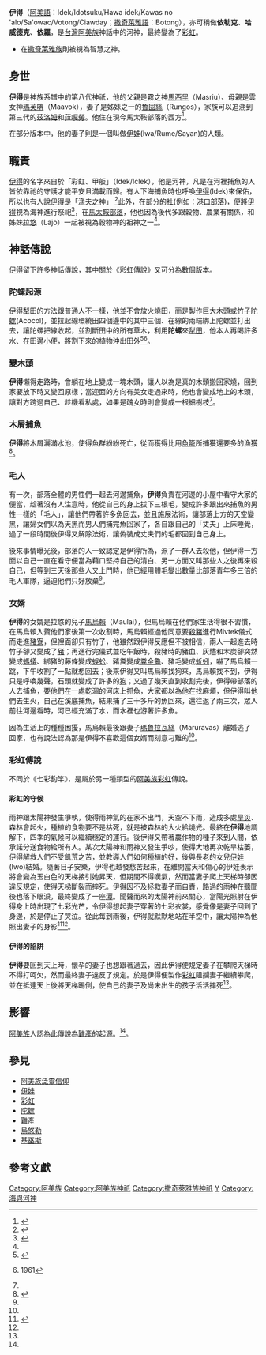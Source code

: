 {{expert|subject=台灣原住民族}}

{{noteTA
|G1=阿美族神話
}}

{{Infobox deity
| type = taiwan
| name =伊得
| image = 
| image_size = 
| alt = 
| caption =
| god_of = 河神、漁夫神、海神
| abode = 
| symbol =
| consort = {{ubl|[[魯固絲|魯固絲]]|[[伊娃_(阿美族)|伊娃]](人類)}}
| father = [[馬西里|馬西里]]
| mother = [[瑪芙喀|瑪芙喀]]
| siblings = {{ubl|Lajo|Tatpugan|[[魯固絲|魯固絲]]|Takoi|Koho}}
| children = {{ubl|[[基巫斯|基巫斯]]|Maruravas|Tarmon}}
| mount = 
|script_name=[[阿美語|阿美語]]|script=Idek / Idek / Hawa idek / Kawas no 'alo <br> sa'owac / Votong}}

'''伊得'''（[[阿美語|阿美語]]：Idek/Idotsuku/Hawa idek/Kawas no 'alo/Sa'owac/Votong/Ciawday；[[撒奇萊雅語|撒奇萊雅語]]：Botong），亦可稱做'''依勒克'''、'''哈威德克'''、'''依羅'''，是[[台灣|台灣]][[阿美族|阿美族]]神話中的河神，最終變為了[[彩虹|彩虹]]。

*在[[撒奇萊雅族|撒奇萊雅族]]則被視為智慧之神。

== 身世 ==
'''伊得'''是神族系譜中的第八代神祇，他的父親是霧之神[[馬西里(阿美族)|馬西里]]（Masriu）、母親是雲女神[[瑪芙喀|瑪芙喀]]（Maavok），妻子是姊妹之一的[[魯固絲|魯固絲]]（Rungos），家族可以追溯到第三代的[[茲洛姆|茲洛姆]]和[[菈嘎勞|菈嘎勞]]。他住在現今馬太鞍部落的西方<ref name="阿美族之宗教及神話">{{cite web|author=王崧興|title=馬太安阿美族之宗教及神話|url=https://www.ioe.sinica.edu.tw/mobile/content/Periodicals_Content.aspx?SiteID=530164240637641451&Menuid=530205601306173463&Msid=530207124576460556|publisher=民族學研究所|work=中央研究院|accessdate=1961年 秋季|archive-date=2020-08-25|archive-url=https://web.archive.org/web/20200825054829/https://www.ioe.sinica.edu.tw/mobile/content/Periodicals_Content.aspx?SiteID=530164240637641451&Menuid=530205601306173463&Msid=530207124576460556|dead-url=no}}</ref>。

在部分版本中，他的妻子則是一個叫做[[伊娃_(阿美族)|伊娃]](Iwa/Rume/Sayan)的人類。

== 職責 ==
[[伊得|伊得]]的名字來自於「彩虹、甲舨」（Idek/Iclek），他是河神，凡是在河裡捕魚的人皆依靠祂的守護才能平安且滿載而歸。有人下海捕魚時也呼喚[[伊得|伊得]](Idek)來保佑，所以也有人說[[伊得|伊得]]是「漁夫之神」 <ref name="吳三連臺灣史料基金會">{{cite web |author=[[吳明義|吳明義]] |title=台灣原住民的祭儀文化 |url=http://www.twcenter.org.tw/wp-content/uploads/2015/05/g02_03_02_07.pdf |publisher=新台灣史研習營 |work=吳三連臺灣史料基金會 |accessdate=2002 |archive-date=2018-06-20 |archive-url=https://web.archive.org/web/20180620010641/http://www.twcenter.org.tw/wp-content/uploads/2015/05/g02_03_02_07.pdf |dead-url=no }}</ref>{{Rp|51}}此外，在部分的[[社|社]](例如：[[港口部落|港口部落]])，便將[[伊得|伊得]]視為海神進行祭祀<ref name="港口阿美族的竹筏">{{cite web |author=[[張瑋琦|張瑋琦]]、[[黃菁瑩|黃菁瑩]] |title=港口阿美族的竹筏 |url=https://www.th.gov.tw/new_site/05publish/03publishquery/02journal/01download.php?COLLECNUM=401062110 |publisher=臺灣文獻館 |work=中華民國國史館 |accessdate=2011-03 |archive-date=2020-08-25 |archive-url=https://web.archive.org/web/20200825054837/https://www.th.gov.tw/new_site/05publish/03publishquery/02journal/01download.php?COLLECNUM=401062110 |dead-url=no }}</ref>{{Rp|169}}，在[[馬太鞍部落|馬太鞍部落]]，他也因為後代多跟穀物、農業有關係，和姊妹[[拉悠|拉悠]]（Lajo）一起被視為穀物神的祖神之一<ref name="阿美族之宗教及神話" />。

== 神話傳說 ==
[[伊得|伊得]]留下許多神話傳說，其中關於《彩虹傳說》又可分為數個版本。
=== 陀螺起源 ===
[[伊得|伊得]]犁田的方法跟普通人不一樣，他並不會放火燒田，而是製作巨大木頭或竹子[[陀螺|陀螺]](Acocol)，並拉起線環繞田四個邊中的其中三個、在線的兩端綁上陀螺並打出去，讓陀螺把線收起，並割斷田中的所有草木，利用'''陀螺'''來[[耕作|犁田]]，他本人再喝許多水、在田邊小便，將割下來的植物沖出田外<ref name="阿美族歌舞教學敘說研究">{{cite web |author=[[曾健義|曾健義]] |title=阿美族歌舞教學敘說研究---以捕魚國小為例 |url=http://paperupload.nttu.edu.tw/CA4BD71DBC8AB41/73cacc0dbe0cd8c5.pdf |publisher=教育學系 |work=國立臺東大學 |accessdate=2014-08 |archive-date=2020-08-25 |archive-url=https://web.archive.org/web/20200825054845/https://beaver.ncnu.edu.tw/projects/emag/article/200603/%E8%AB%96%E6%BC%A2%E6%B0%91%E6%97%8F%E8%88%87%E8%87%BA%E7%81%A3%E5%8E%9F%E4%BD%8F%E6%B0%91%E7%9A%84%E5%BD%A9%E8%99%B9%E7%A5%9E%E8%A9%B1.pdf |dead-url=no }}</ref>{{Rp|59}}<ref name="馬太安阿美族的故事">{{cite web|author=王崧興|title=馬太安阿美族的故事|url=|publisher=民族學研究所 |work=中央研究院}}1961</ref>。

=== 變木頭 ===
'''伊得'''懶得走路時，會躺在地上變成一塊木頭，讓人以為是真的木頭搬回家燒，回到家要放下時又變回原樣；當迎面的方向有美女走過來時，他也會變成地上的木頭，讓對方跨過自己、趁機看私處，如果是醜女時則會變成一根細樹枝<ref name="馬太安阿美族的故事" />。

=== 木屑捕魚 ===
'''伊得'''將木屑灑滿水池，使得魚群紛紛死亡，從而獲得比用[[魚籠|魚籠]]所捕獲還要多的漁獲<ref name="Talakal ni iclek 彩虹的故事">{{cite web|url=https://aya.ioe.sinica.edu.tw/index.php/Frontend/loreDetail/120|title=《Talakal ni iclek 彩虹的故事》|accessdate=1988-10-03|archive-date=2020-08-25|archive-url=https://web.archive.org/web/20200825054850/https://aya.ioe.sinica.edu.tw/index.php/Frontend/loreDetail/120|dead-url=no}}</ref>。

=== 毛人 ===
有一次，部落全體的男性們一起去河邊捕魚，'''伊得'''負責在河邊的小屋中看守大家的便當，趁著沒有人注意時，他從自己的身上拔下三根毛，變成許多跟出來捕魚的男性一樣的「毛人」，讓他們帶著許多魚回去，並且施展法術，讓部落上方的天空變黑，讓婦女們以為天黑而男人們捕完魚回家了，各自跟自己的「丈夫」上床睡覺，過了一段時間後伊得又解除法術，讓偽裝成丈夫們的毛都回到自己身上。

後來事情曝光後，部落的人一致認定是伊得所為，派了一群人去殺他，但伊得一方面以自己一直在看守便當為藉口堅持自己的清白、另一方面又叫那些人之後再來殺自己，但等到三天後那些人又上門時，他已經用體毛變出數量比部落青年多三倍的毛人軍隊，逼迫他們只好放棄<ref name="馬太安阿美族的故事" />。

=== 女婿 ===
'''伊得'''的女婿是拉悠的兒子[[馬烏賴|馬烏賴]]（Maulai），但馬烏賴在他們家生活得很不習慣，在馬烏賴入贅他們家後第一次收割時，馬烏賴經過他同意要[[殺豬|殺豬]]進行Mivtek儀式而走進[[豬寮|豬寮]]，但裡面卻只有竹子，他雖然跟伊得反應但不被相信，兩人一起進去時竹子卻又變成了[[豬|豬]]；再進行完儀式並吃午飯時，殺豬時的豬血、灰燼和木炭卻突然變成[[螞蟻|螞蟻]]、綁豬的藤條變成[[蜈蚣|蜈蚣]]、豬糞變成[[糞金龜|糞金龜]]、豬毛變成[[蚯蚓|蚯蚓]]，嚇了馬烏賴一跳，下午收割了一點就想回去；後來伊得又叫馬烏賴找狗來，馬烏賴找不到，伊得只是呼喚幾聲，石頭就變成了許多的[[狗|狗]]；又過了幾天直到收割完後，伊得帶部落的人去捕魚，要他們在一處乾涸的河床上抓魚，大家都以為他在找麻煩，但伊得叫他們去生火，自己在溪底捕魚，結果捕了三十多斤的魚回來，還往返了兩三次，眾人前往河邊看時，河已經充滿了水，而水裡也游著許多魚。

因為生活上的種種困擾，馬烏賴最後跟妻子[[瑪魯拉瓦絲|瑪魯拉瓦絲]]（Maruravas）離婚逃了回家，也有說法認為那是伊得不喜歡這個女婿而刻意刁難的<ref name="馬太安阿美族的故事" />。

=== 彩虹傳說 ===
不同於《七彩釣竿》，是屬於另一種類型的[[阿美族|阿美族]][[彩虹|彩虹]]傳說。
==== 彩虹的守候 ====
雨神跟太陽神發生爭執，使得雨神氣的在家不出門，天空不下雨，造成多處[[乾旱|旱災]]、森林會起火，種植的食物要不是枯死，就是被森林的大火給燒光。最終在'''伊得'''地調解下，四季的氣候可以繼續穩定的運行。後伊得又帶著農作物的種子來到人間，依承諾分送食物給所有人。某次太陽神和雨神又發生爭吵，使得大地再次乾旱枯萎，伊得解救人們不受飢荒之苦，並教導人們如何種植的好，後與長老的女兒[[伊娃_(阿美族)|伊娃]](Iwo)結婚。隨著日子安樂，伊得也越發愁苦起來，在離開當天和傷心的伊娃表示將會變為玉白色的天梯接引她昇天，但期間不得嘆氣，然而當妻子爬上天梯時卻因違反規定，使得天梯斷裂而摔死。伊得因不及拯救妻子而自責，路過的雨神在聽聞後也落下眼淚，最終變成了一座[[潭|潭]]。聞聲而來的太陽神前來關心，當陽光照射在伊得身上時出現了七彩光芒，令伊得想起妻子穿著的七彩衣裳，感覺像是妻子回到了身邊，於是停止了哭泣。從此每到雨後，伊得就默默地站在半空中，讓太陽神為他照出妻子的身影<ref name="論漢民族與臺灣原住民的彩虹神話">{{cite web |author=[[葉珠紅|葉珠紅]] |title=論漢民族與臺灣原住民的彩虹神話 |url=https://beaver.ncnu.edu.tw/projects/emag/article/200603/%E8%AB%96%E6%BC%A2%E6%B0%91%E6%97%8F%E8%88%87%E8%87%BA%E7%81%A3%E5%8E%9F%E4%BD%8F%E6%B0%91%E7%9A%84%E5%BD%A9%E8%99%B9%E7%A5%9E%E8%A9%B1.pdf |publisher=通識教育中心 |work=亞洲大學 |accessdate=2002 |archive-date=2020-08-25 |archive-url=https://web.archive.org/web/20200825054845/https://beaver.ncnu.edu.tw/projects/emag/article/200603/%E8%AB%96%E6%BC%A2%E6%B0%91%E6%97%8F%E8%88%87%E8%87%BA%E7%81%A3%E5%8E%9F%E4%BD%8F%E6%B0%91%E7%9A%84%E5%BD%A9%E8%99%B9%E7%A5%9E%E8%A9%B1.pdf |dead-url=no }}</ref>{{Rp|4}}<ref name="阿美族歌舞教學敘說研究"></ref>{{Rp|59}}。

==== 伊得的陷阱 ====
'''伊得'''要回到天上時，懷孕的妻子也想跟著過去，因此伊得便規定妻子在攀爬天梯時不得打呵欠，然而最終妻子違反了規定。於是伊得便製作[[彩虹|彩虹]]阻攔妻子繼續攀爬，並在抵達天上後將天梯踢倒，使自己的妻子及尚未出生的孩子活活摔死<ref name="Talakal ni iclek 彩虹的故事"></ref>。

== 影響 ==
[[阿美族|阿美族]]人認為此傳說為[[難產|難產]]的起源。<ref name="Talakal ni iclek 彩虹的故事"></ref>。

== 參見 ==
*[[阿美族泛靈信仰|阿美族泛靈信仰]]
*[[伊娃_(阿美族)|伊娃]]
*[[彩虹|彩虹]]
*[[陀螺|陀螺]]
*[[難產|難產]]
*[[烏悠勒|烏悠勒]]
*[[基巫斯|基巫斯]]

== 參考文獻 ==
{{reflist}}





[[Category:阿美族|Category:阿美族]]
[[Category:阿美族神祇|Category:阿美族神祇]]
[[Category:撒奇萊雅族神祇|Category:撒奇萊雅族神祇]]
[[Category:水神|Y]]
[[Category:海與河神|Category:海與河神]]
